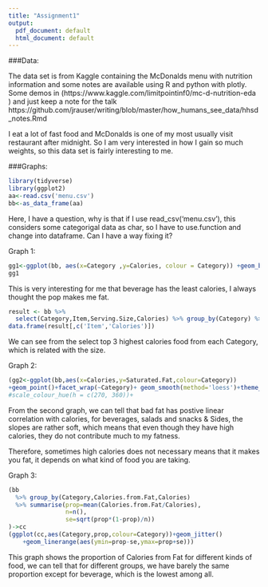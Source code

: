 ```yaml
---
title: "Assignment1"
output:
  pdf_document: default
  html_document: default
---
```

###Data:

The data set is from Kaggle containing the McDonalds menu with nutrition information and some notes are available using R and python with plotly. Some demos in  (https://www.kaggle.com/limitpointinf0/mc-d-nutrition-eda ) and just keep a note for the talk https://github.com/jrauser/writing/blob/master/how_humans_see_data/hhsd_notes.Rmd 

I eat a lot of fast food and McDonalds is one of my most usually visit restaurant after midnight.
So I am very interested in how I gain so much weights, so this data set is fairly interesting to me.

###Graphs:
```r
library(tidyverse)
library(ggplot2)
aa<-read.csv('menu.csv')
bb<-as_data_frame(aa)
```

Here, I have a question, why is that if I use read_csv('menu.csv'), this considers some categorigal data as char, so I have to use.function and change into dataframe. Can I have a way fixing it?

Graph 1:
```r
gg1<-ggplot(bb, aes(x=Category ,y=Calories, colour = Category)) +geom_boxplot()
gg1
```
This is very interesting for me that beverage has the least calories, I always thought the pop makes me fat.
```r
result <- bb %>% 
  select(Category,Item,Serving.Size,Calories) %>% group_by(Category) %>% top_n(3)# %>% summarise(Category,Calories)
data.frame(result[,c('Item','Calories')])
```
We can see from the select top 3 highest calories food from each Category, which is related with the size.

Graph 2:
```r
(gg2<-ggplot(bb,aes(x=Calories,y=Saturated.Fat,colour=Category))
+geom_point()+facet_wrap(~Category)+ geom_smooth(method='loess')+theme_minimal())
#scale_colour_hue(h = c(270, 360))+
```
From the second graph, we can tell that bad fat has postive linear correlation with calories, for beverages, salads and snacks \& Sides, the slopes are rather soft, which means that even though they have high calories, they do not contribute much to my fatness.

Therefore, sometimes high calories does not necessary means that it makes you fat, it depends on what kind of food you are taking.

Graph 3:
```r
(bb
  %>% group_by(Category,Calories.from.Fat,Calories)
  %>% summarise(prop=mean(Calories.from.Fat/Calories),
                n=n(),
                se=sqrt(prop*(1-prop)/n))
)->cc
(ggplot(cc,aes(Category,prop,colour=Category))+geom_jitter()
    +geom_linerange(aes(ymin=prop-se,ymax=prop+se)))
```
This graph shows the proportion of Calories from Fat for different kinds of food, we can tell that for different groups, we have barely the same proportion except for beverage, which is the lowest among all.